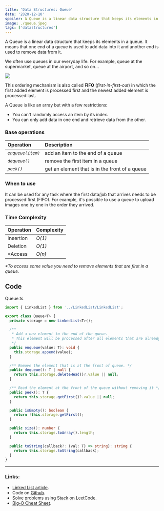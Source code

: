 ```yaml
---
title: 'Data Structures: Queue'
date: '2020-12-10'
spoiler: A Queue is a linear data structure that keeps its elements in a queue. It uses FIFO (first-in-first-out) ordering in which elements are added to the "end" and are removed from the "front".
image: ./queue.jpeg
tags: ['datastructures']
---
```



A Queue is a linear data structure that keeps its elements in a queue. It means that one end of a queue is used to add data into it and another end is used to remove data from it.

We often use queues in our everyday life. For example, queue at the supermarket, queue at the airport, and so on...

![](./queue.jpeg)

This ordering mechanism is also called **FIFO** \(_first-in-first-out_\) in which the first added element is processed first and the newest added element is processed last.

A Queue is like an array but with a few restrictions:

- You can't randomly access an item by its index.
- You can only add data in one end and retrieve data from the other.

### Base operations

| Operation         | Description                                    |
| :---------------- | :--------------------------------------------- |
| _`enqueue(item)`_ | add an item to the end of a queue              |
| _`dequeue()`_     | remove the first item in a queue               |
| _`peek()`_        | get an element that is in the front of a queue |

### When to use

It can be used for any task where the first data/job that arrives needs to be processed first \(FIFO\). For example, it's possible to use a queue to upload images one by one in the order they arrived.

### Time Complexity

| Operation | Complexity |
| :-------- | :--------- |
| Insertion | _O\(1\)_   |
| Deletion  | _O\(1\)_   |
| \*Access  | _O\(n\)_   |

<i>*To access some value you need to remove elements that are first in a queue.</i>

## Code

<CodeFileName>Queue.ts</CodeFileName>

```typescript
import { LinkedList } from '../LinkedList/LinkedList';

export class Queue<T> {
  private storage = new LinkedList<T>();

  /**
   * Add a new element to the end of the queue.
   * This element will be processed after all elements that are already in the queue.
   */
  public enqueue(value: T): void {
    this.storage.append(value);
  }

  /** Remove the element that is at the front of queue. */
  public dequeue(): T | null {
    return this.storage.deleteHead()?.value || null;
  }

  /** Read the element at the front of the queue without removing it */
  public peek(): T {
    return this.storage.getFirst()?.value || null;
  }

  public isEmpty(): boolean {
    return !this.storage.getFirst();
  }

  public size(): number {
    return this.storage.toArray().length;
  }

  public toString(callback?: (val: T) => string): string {
    return this.storage.toString(callback);
  }
}
```

---

### Links:

- [Linked List article](/blog/data-structures-linked-list).
- Code on [Github](https://github.com/UgRoss/data-structures-typescript/tree/main/src/data-structures/Queue).
- Solve problems using Stack on [LeetCode](https://leetcode.com/tag/queue/).
- [Big-O Cheat Sheet](https://www.bigocheatsheet.com/).
